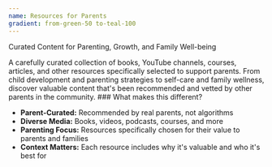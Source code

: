 ```yaml
---
name: Resources for Parents
gradient: from-green-50 to-teal-100
---
```


<Title>Recursive.eco Resources for Parents:</Title>

<Subtitle>Curated Content for Parenting, Growth, and Family Well-being</Subtitle>

<Text>
A carefully curated collection of books, YouTube channels, courses, articles, and other resources specifically selected to support parents. From child development and parenting strategies to self-care and family wellness, discover valuable content that's been recommended and vetted by other parents in the community.
</Text>

<Box>
### What makes this different?

- **Parent-Curated:** Recommended by real parents, not algorithms
- **Diverse Media:** Books, videos, podcasts, courses, and more
- **Parenting Focus:** Resources specifically chosen for their value to parents and families
- **Context Matters:** Each resource includes why it's valuable and who it's best for
</Box>
